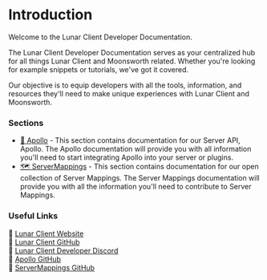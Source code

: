 # Introduction

Welcome to the Lunar Client Developer Documentation.

The Lunar Client Developer Documentation serves as your centralized hub for all things Lunar Client and Moonsworth related.
Whether you're looking for example snippets or tutorials, we've got it covered.

Our objective is to equip developers with all the tools, information, and resources they'll need to make unique experiences with Lunar Client and Moonsworth.

### Sections

- [🌙 Apollo](https://www.lunarclient.dev/apollo/introduction) - This section contains documentation for our Server API, Apollo. The Apollo documentation will provide you with all information you'll need to start integrating Apollo into your server or plugins.
- [🗺️ ServerMappings](https://www.lunarclient.dev/server-mappings/introduction) - This section contains documentation for our open collection of Server Mappings. The Server Mappings documentation will provide you with all the information you'll need to contribute to Server Mappings.

### Useful Links

🔗 [Lunar Client Website](https://www.lunarclient.com/)<br/>
🔗 [Lunar Client GitHub](https://github.com/LunarClient)<br/>
🔗 [Lunar Client Developer Discord](https://discord.gg/3T9Atyb6pf)<br/>
🔗 [Apollo GitHub](https://github.com/LunarClient/Apollo)<br/>
🔗 [ServerMappings GitHub](https://github.com/LunarClient/ServerMappings)
